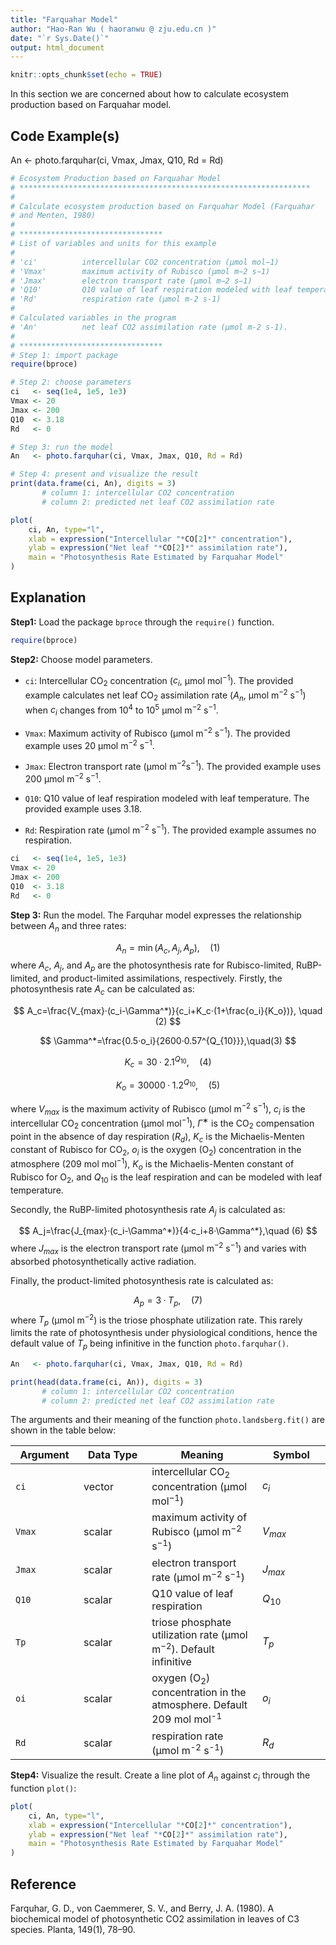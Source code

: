```yaml
---
title: "Farquahar Model"
author: "Hao-Ran Wu ( haoranwu @ zju.edu.cn )"
date: "`r Sys.Date()`"
output: html_document
---
```


```r
knitr::opts_chunk$set(echo = TRUE)
```

In this section we are concerned about how to calculate ecosystem production based on Farquahar model.

## Code Example(s)

An \<- photo.farquhar(ci, Vmax, Jmax, Q10, Rd = Rd)

```r
# Ecosystem Production based on Farquahar Model
# *****************************************************************
#
# Calculate ecosystem production based on Farquahar Model (Farquahar
# and Menten, 1980)
#
# ********************************
# List of variables and units for this example
#
# 'ci'        	intercellular CO2 concentration (µmol mol−1)
# 'Vmax'        maximum activity of Rubisco (µmol m−2 s−1)
# 'Jmax'        electron transport rate (µmol m−2 s−1)
# 'Q10'         Q10 value of leaf respiration modeled with leaf temperature
# 'Rd'          respiration rate (μmol m-2 s-1)
#
# Calculated variables in the program
# 'An'          net leaf CO2 assimilation rate (μmol m-2 s-1).
#
# ********************************
# Step 1: import package
require(bproce)

# Step 2: choose parameters
ci   <- seq(1e4, 1e5, 1e3)
Vmax <- 20
Jmax <- 200
Q10  <- 3.18
Rd   <- 0

# Step 3: run the model
An   <- photo.farquhar(ci, Vmax, Jmax, Q10, Rd = Rd)

# Step 4: present and visualize the result
print(data.frame(ci, An), digits = 3)
       # column 1: intercellular CO2 concentration
       # column 2: predicted net leaf CO2 assimilation rate

plot(
    ci, An, type="l",
    xlab = expression("Intercellular "*CO[2]*" concentration"),
    ylab = expression("Net leaf "*CO[2]*" assimilation rate"),
    main = "Photosynthesis Rate Estimated by Farquahar Model"
)
```

## Explanation

**Step1:** Load the package `bproce` through the `require()` function.

```r
require(bproce)
```

**Step2:** Choose model parameters.

-   `ci`: Intercellular CO~2~ concentration ($c_i$, µmol mol^−1^). The provided example calculates net leaf CO~2~ assimilation rate ($A_n$, µmol m^−2^ s^−1^) when $c_i$ changes from 10^4^ to 10^5^ µmol m^−2^ s^−1^.

-   `Vmax`: Maximum activity of Rubisco (µmol m^−2^ s^−1^). The provided example uses 20 µmol m^−2^ s^−1^.

-   `Jmax`: Electron transport rate (µmol m^−2^s^−1^). The provided example uses 200 µmol m^−2^ s^−1^.

-   `Q10`: Q10 value of leaf respiration modeled with leaf temperature. The provided example uses 3.18.

-   `Rd`: Respiration rate (μmol m^−2^ s^−1^). The provided example assumes no respiration.

```r
ci   <- seq(1e4, 1e5, 1e3)
Vmax <- 20
Jmax <- 200
Q10  <- 3.18
Rd   <- 0
```

**Step 3:** Run the model. The Farquhar model expresses the relationship between $A_n$ and three rates:

$$
A_n = \min(A_c, A_j, A_p),\quad (1)
$$where $A_c$, $A_j$, and $A_p$ are the photosynthesis rate for Rubisco-limited, RuBP-limited, and product-limited assimilations, respectively. Firstly, the photosynthesis rate $A_c$ can be calculated as:

$$
A_c=\frac{V_{max}·(c_i-\Gamma^*)}{c_i+K_c·(1+\frac{o_i}{K_o})}, \quad (2)
$$

$$
\Gamma^*=\frac{0.5·o_i}{2600·0.57^{Q_{10}}},\quad(3)
$$

$$
K_c=30·2.1^{Q_{10}},\quad (4)
$$

$$
K_o=30000·1.2^{Q_{10}},\quad(5)
$$

where $V_{max}$ is the maximum activity of Rubisco (µmol m^−2^ s^−1^), $c_i$ is the intercellular CO~2~ concentration (µmol mol^−1^), $Γ^∗$ is the CO~2~ compensation point in the absence of day respiration ($R_d$), $K_c$ is the Michaelis-Menten constant of Rubisco for CO~2~, $o_i$ is the oxygen (O~2~) concentration in the atmosphere (209 mol mol^−1^), $K_o$ is the Michaelis-Menten constant of Rubisco for O~2~, and $Q_{10}$ is the leaf respiration and can be modeled with leaf temperature.

Secondly, the RuBP-limited photosynthesis rate $A_j$ is calculated as:

$$
A_j=\frac{J_{max}·(c_i-\Gamma^*)}{4·c_i+8·\Gamma^*},\quad (6)
$$where $J_{max}$ is the electron transport rate (µmol m^−2^ s^−1^) and varies with absorbed photosynthetically active radiation.

Finally, the product-limited photosynthesis rate is calculated as:

$$
A_p=3·T_p,\quad (7)
$$where $T_p$ (µmol m^−2^) is the triose phosphate utilization rate. This rarely limits the rate of photosynthesis under physiological conditions, hence the default value of $T_p$ being infinitive in the function `photo.farquhar()`.

```r
An   <- photo.farquhar(ci, Vmax, Jmax, Q10, Rd = Rd)   

print(head(data.frame(ci, An)), digits = 3)
       # column 1: intercellular CO2 concentration
       # column 2: predicted net leaf CO2 assimilation rate
```

The arguments and their meaning of the function `photo.landsberg.fit()` are shown in the table below:

| Argument | Data Type | Meaning                                                                | Symbol    |
|----------------|----------------|-------------------------|----------------|
| `ci`     | vector    | intercellular CO~2~ concentration (µmol mol^−1^)                       | $c_i$     |
| `Vmax`   | scalar    | maximum activity of Rubisco (µmol m^−2^ s^−1^)                         | $V_{max}$ |
| `Jmax`   | scalar    | electron transport rate (µmol m^−2^ s^−1^)                             | $J_{max}$ |
| `Q10`    | scalar    | Q10 value of leaf respiration                                          | $Q_{10}$  |
| `Tp`     | scalar    | triose phosphate utilization rate (µmol m^−2^). Default infinitive     | $T_p$     |
| `oi`     | scalar    | oxygen (O~2~) concentration in the atmosphere. Default 209 mol mol^-1^ | $o_i$     |
| `Rd`     | scalar    | respiration rate (μmol m^-2^ s^-1^)                                    | $R_d$     |

**Step4:** Visualize the result. Create a line plot of $A_n$ against $c_i$ through the function `plot()`:

```r
plot(
    ci, An, type="l",
    xlab = expression("Intercellular "*CO[2]*" concentration"),
    ylab = expression("Net leaf "*CO[2]*" assimilation rate"),
    main = "Photosynthesis Rate Estimated by Farquahar Model"
)
```

## Reference

Farquhar, G. D., von Caemmerer, S. V., and Berry, J. A. (1980). A biochemical model of photosynthetic CO2 assimilation in leaves of C3 species. Planta, 149(1), 78--90.
